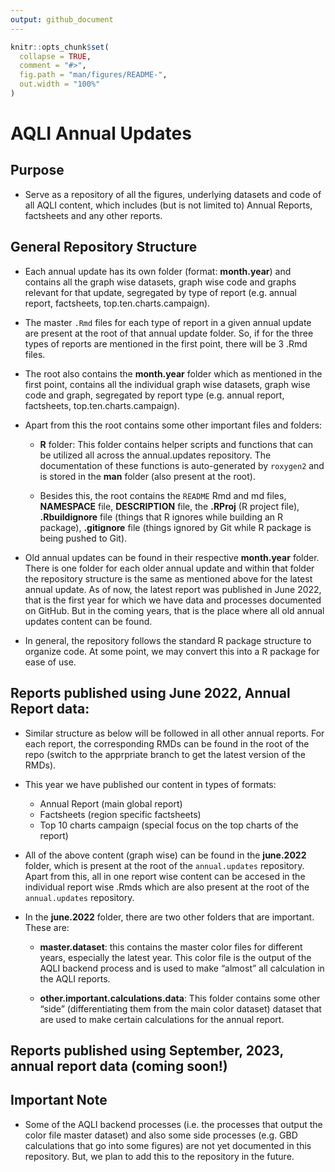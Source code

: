 ```yaml
---
output: github_document
---
```


<!-- README.md is generated from README.Rmd. Please edit that file -->

```r
knitr::opts_chunk$set(
  collapse = TRUE,
  comment = "#>",
  fig.path = "man/figures/README-",
  out.width = "100%"
)
```

# AQLI Annual Updates

<!-- badges: start -->
<!-- badges: end -->

## Purpose

* Serve as a repository of all the figures, underlying datasets and code of all AQLI content, which includes (but is not limited to) Annual Reports, factsheets and any other reports.


## General Repository Structure 
* Each annual update has its own folder (format: **month.year**) and contains all the graph wise datasets, graph wise code and graphs relevant for that update, segregated by type of report (e.g. annual report, factsheets, top.ten.charts.campaign).

* The master `.Rmd` files for each type of report in a given annual update are present at the root of that annual update folder. So, if for the three types of reports are mentioned in the first point, there will be 3 .Rmd files. 

* The root also contains the **month.year** folder which as mentioned in the first point, contains all the individual graph wise datasets, graph wise code and graph, segregated by report type (e.g. annual report, factsheets, top.ten.charts.campaign). 

* Apart from this the root contains some other important files and folders:

    * **R** folder: This folder contains helper scripts and functions that can be utilized all across the annual.updates repository. The              documentation of these functions is auto-generated by `roxygen2` and is stored in the **man** folder (also present at the root).
    
    * Besides this, the root contains the `README` Rmd and md files, **NAMESPACE** file, **DESCRIPTION** file, the **.RProj** (R project           file), **.Rbuildignore** file (things that R ignores while building an R package), **.gitignore** file (things ignored by Git while R        package is  being pushed to Git). 

* Old annual updates can be found in their respective **month.year** folder. There is one folder for each older annual update and within that folder the repository structure is the same as mentioned above for the latest annual update. As of now, the latest report was published in June 2022, that is the first year for which we have data and processes documented on GitHub. But in the coming years, that is the place where all old annual updates content can be found.

* In general, the repository follows the standard R package structure to organize code. At some point, we may convert this into a R package for ease of use.

## Reports published using June 2022, Annual Report data:

* Similar structure as below will be followed in all other annual reports. For each report, the corresponding RMDs can be found in the root of the repo (switch to the apprpriate branch to get the latest version of the RMDs).

* This year we have published our content in types of formats: 
    
    * Annual Report (main global report)
    * Factsheets (region specific factsheets)
    * Top 10 charts campaign (special focus on the top charts of the report)
    
* All of the above content (graph wise) can be found in the **june.2022** folder, which is present at the root of the `annual.updates` repository. Apart from this, all in one report wise content can be accesed in the individual report wise .Rmds which are also present at the root of the `annual.updates` repository.  

* In the **june.2022** folder, there are two other folders that are important. These are:

    *  **master.dataset**: this contains the master color files for different years, especially the latest year. This color file is the             output of the AQLI backend process and is used to make "almost" all calculation in the AQLI reports.
      
    *  **other.important.calculations.data**: This folder contains some other "side" (differentiating them from the main color dataset)             dataset that are used to make certain calculations for the annual report.
    
    
## Reports published using September, 2023, annual report data (coming soon!)   

      
## Important Note

* Some of the AQLI backend processes (i.e. the processes that output the color file master dataset) and also some side processes (e.g. GBD calculations that go into some figures) are not yet documented in this repository. But, we plan to add this to the repository in the future.






